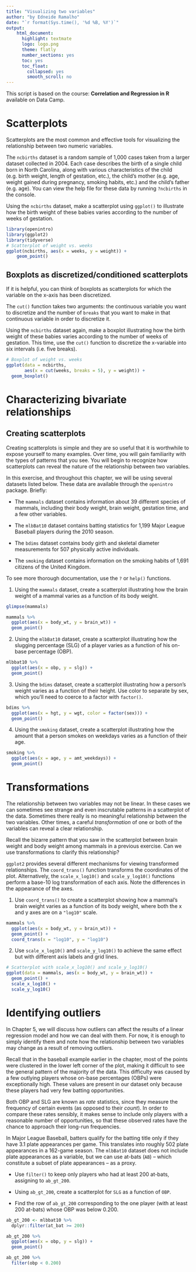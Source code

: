 ```yaml
---
title: "Visualizing two variables"
author: "by Edneide Ramalho"
date: "`r format(Sys.time(), '%d %B, %Y')`"
output: 
    html_document:
      highlight: textmate
      logo: logo.png
      theme: flatly
      number_sections: yes
      toc: yes
      toc_float:
        collapsed: yes
        smooth_scroll: no
---
```


This script is based on the course: **Correlation and Regression in R** available on Data Camp.

# Scatterplots

Scatterplots are the most common and effective tools for visualizing the relationship between two numeric variables.

The `ncbirths` dataset is a random sample of 1,000 cases taken from a larger dataset collected in 2004. Each case describes the birth of a single child born in North Carolina, along with various characteristics of the child (e.g. birth weight, length of gestation, etc.), the child's mother (e.g. age, weight gained during pregnancy, smoking habits, etc.) and the child's father (e.g. age). You can view the help file for these data by running `?ncbirths` in the console.

Using the `ncbirths` dataset, make a scatterplot using `ggplot()` to illustrate how the birth weight of these babies varies according to the number of weeks of gestation.

```r
library(openintro)
library(ggplot2)
library(tidyverse)
# Scatterplot of weight vs. weeks
ggplot(ncbirths, aes(x = weeks, y = weight)) +
    geom_point()
```

## **Boxplots as discretized/conditioned scatterplots**

If it is helpful, you can think of boxplots as scatterplots for which the variable on the x-axis has been discretized.

The `cut()` function takes two arguments: the continuous variable you want to discretize and the number of `breaks` that you want to make in that continuous variable in order to discretize it.

Using the `ncbirths` dataset again, make a boxplot illustrating how the birth weight of these babies varies according to the number of weeks of gestation. This time, use the `cut()` function to discretize the x-variable into six intervals (i.e. five breaks).

```r
# Boxplot of weight vs. weeks
ggplot(data = ncbirths, 
       aes(x = cut(weeks, breaks = 5), y = weight)) + 
  geom_boxplot()
```

# Characterizing bivariate relationships

## **Creating scatterplots**

Creating scatterplots is simple and they are so useful that it is worthwhile to expose yourself to many examples. Over time, you will gain familiarity with the types of patterns that you see. You will begin to recognize how scatterplots can reveal the nature of the relationship between two variables.

In this exercise, and throughout this chapter, we will be using several datasets listed below. These data are available through the `openintro` package. Briefly:

-   The `mammals` dataset contains information about 39 different species of mammals, including their body weight, brain weight, gestation time, and a few other variables.

-   The `mlbBat10` dataset contains batting statistics for 1,199 Major League Baseball players during the 2010 season.

-   The `bdims` dataset contains body girth and skeletal diameter measurements for 507 physically active individuals.

-   The `smoking` dataset contains information on the smoking habits of 1,691 citizens of the United Kingdom.

To see more thorough documentation, use the `?` or `help()` functions.\

1.  Using the `mammals` dataset, create a scatterplot illustrating how the brain weight of a mammal varies as a function of its body weight.

```r
glimpse(mammals)
```

```r
mammals %>% 
  ggplot(aes(x = body_wt, y = brain_wt)) +
  geom_point()
```

2.  Using the `mlbBat10` dataset, create a scatterplot illustrating how the slugging percentage (SLG) of a player varies as a function of his on-base percentage (OBP).

```r
mlbbat10 %>% 
  ggplot(aes(x = obp, y = slg)) +
  geom_point()

```

3.  Using the `bdims` dataset, create a scatterplot illustrating how a person's weight varies as a function of their height. Use color to separate by sex, which you'll need to coerce to a factor with `factor()`.

```r
bdims %>% 
  ggplot(aes(x = hgt, y = wgt, color = factor(sex))) +
  geom_point()
```

4.  Using the `smoking` dataset, create a scatterplot illustrating how the amount that a person smokes on weekdays varies as a function of their age.

```r
smoking %>% 
  ggplot(aes(x = age, y = amt_weekdays)) +
  geom_point()
```

# Transformations

The relationship between two variables may not be linear. In these cases we can sometimes see strange and even inscrutable patterns in a scatterplot of the data. Sometimes there really is no meaningful relationship between the two variables. Other times, a careful *transformation* of one or both of the variables can reveal a clear relationship.

Recall the bizarre pattern that you saw in the scatterplot between brain weight and body weight among mammals in a previous exercise. Can we use transformations to clarify this relationship?

`ggplot2` provides several different mechanisms for viewing transformed relationships. The `coord_trans()` function transforms the coordinates of the plot. Alternatively, the `scale_x_log10()` and `scale_y_log10()` functions perform a base-10 log transformation of each axis. Note the differences in the appearance of the axes.

1.  Use `coord_trans()` to create a scatterplot showing how a mammal's brain weight varies as a function of its body weight, where both the x and y axes are on a `"log10"` scale.

```r
mammals %>% 
  ggplot(aes(x = body_wt, y = brain_wt)) +
  geom_point() +
  coord_trans(x = "log10", y = "log10")
```

2.  Use `scale_x_log10()` and `scale_y_log10()` to achieve the same effect but with different axis labels and grid lines.

```r
# Scatterplot with scale_x_log10() and scale_y_log10()
ggplot(data = mammals, aes(x = body_wt, y = brain_wt)) +
  geom_point() +
  scale_x_log10() + 
  scale_y_log10()
```

# Identifying outliers

In Chapter 5, we will discuss how outliers can affect the results of a linear regression model and how we can deal with them. For now, it is enough to simply identify them and note how the relationship between two variables may change as a result of removing outliers.

Recall that in the baseball example earlier in the chapter, most of the points were clustered in the lower left corner of the plot, making it difficult to see the general pattern of the majority of the data. This difficulty was caused by a few outlying players whose on-base percentages (OBPs) were exceptionally high. These values are present in our dataset only because these players had very few batting opportunities.

Both OBP and SLG are known as *rate* statistics, since they measure the frequency of certain events (as opposed to their *count*). In order to compare these rates sensibly, it makes sense to include only players with a reasonable number of opportunities, so that these observed rates have the chance to approach their long-run frequencies.

In Major League Baseball, batters qualify for the batting title only if they have 3.1 plate appearances per game. This translates into roughly 502 plate appearances in a 162-game season. The `mlbBat10` dataset does not include plate appearances as a variable, but we can use at-bats (`AB`) -- which constitute a subset of plate appearances -- as a proxy.

-   Use `filter()` to keep only players who had at least 200 at-bats, assigning to `ab_gt_200`.

```{=html}
<!-- -->
```
-   Using `ab_gt_200`, create a scatterplot for `SLG` as a function of `OBP`.

-   Find the row of `ab_gt_200` corresponding to the one player (with at least 200 at-bats) whose OBP was below 0.200.

```r
ab_gt_200 <- mlbbat10 %>% 
  dplyr::filter(at_bat >= 200)
```

```r
ab_gt_200 %>% 
  ggplot(aes(x = obp, y = slg)) +
  geom_point()
```

```r
ab_gt_200 %>% 
  filter(obp < 0.200)
```
